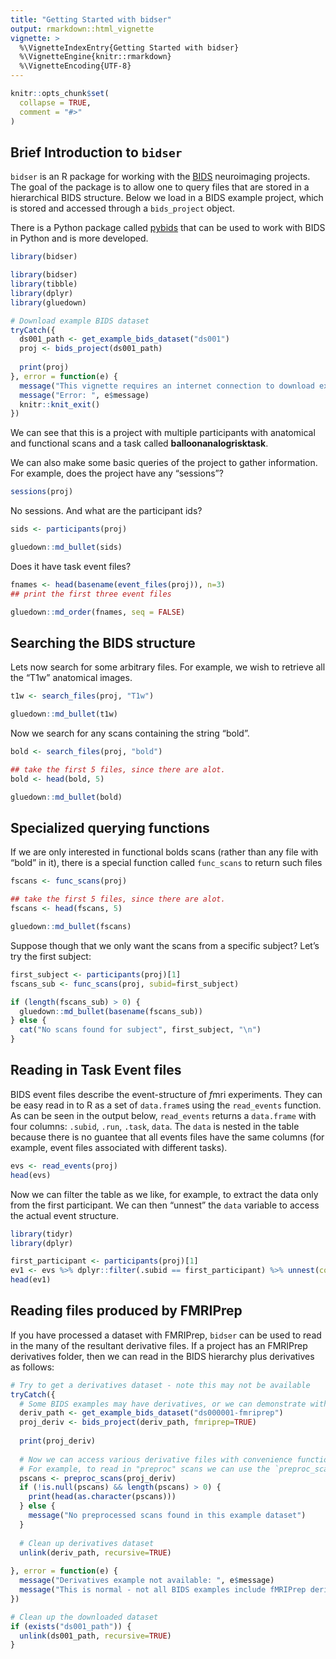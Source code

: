 ```yaml
---
title: "Getting Started with bidser"
output: rmarkdown::html_vignette
vignette: >
  %\VignetteIndexEntry{Getting Started with bidser}
  %\VignetteEngine{knitr::rmarkdown}
  %\VignetteEncoding{UTF-8}
---
```


```r
knitr::opts_chunk$set(
  collapse = TRUE,
  comment = "#>"
)
```


## Brief Introduction to `bidser`

`bidser` is an R package for working with the [BIDS](https://bids.neuroimaging.io/) neuroimaging projects. The goal of the package is to allow one to query files that are stored in a hierarchical BIDS structure. Below we load in a BIDS example project, which is stored and accessed through a `bids_project` object.

There is a Python package called [pybids](https://github.com/bids-standard/pybids) that can be used to work with BIDS in Python and is more developed.
```r
library(bidser)
```

```r

library(bidser)
library(tibble)
library(dplyr)
library(gluedown)

# Download example BIDS dataset
tryCatch({
  ds001_path <- get_example_bids_dataset("ds001")
  proj <- bids_project(ds001_path)
  
  print(proj)
}, error = function(e) {
  message("This vignette requires an internet connection to download example data.")
  message("Error: ", e$message)
  knitr::knit_exit()
})

```

We can see that this is a project with multiple participants with anatomical and functional scans and a task called **balloonanalogrisktask**.

We can also make some basic queries of the project to gather information. For example, does the project have any "sessions"?

```r

sessions(proj)
```

No sessions. And what are the participant ids?

```r
sids <- participants(proj)
```

```r

gluedown::md_bullet(sids)

```

Does it have task event files?

```r


fnames <- head(basename(event_files(proj)), n=3)
## print the first three event files

```

```r

gluedown::md_order(fnames, seq = FALSE)
```


## Searching the BIDS structure

Lets now search for some arbitrary files. For example, we wish to retrieve all the "T1w" anatomical images.


```r

t1w <- search_files(proj, "T1w")

```

```r

gluedown::md_bullet(t1w)
```

Now we search for any scans containing the string "bold".

```r

bold <- search_files(proj, "bold")

## take the first 5 files, since there are alot.
bold <- head(bold, 5)
```

```r

gluedown::md_bullet(bold)
```


## Specialized querying functions

If we are only interested in functional bolds scans (rather than any file with "bold" in it), there is a special function called `func_scans` to return such files

```r

fscans <- func_scans(proj)

## take the first 5 files, since there are alot.
fscans <- head(fscans, 5)
```

```r

gluedown::md_bullet(fscans)
```

Suppose though that we only want the scans from a specific subject? Let's try the first subject:

```r

first_subject <- participants(proj)[1]
fscans_sub <- func_scans(proj, subid=first_subject)

```

```r

if (length(fscans_sub) > 0) {
  gluedown::md_bullet(basename(fscans_sub))
} else {
  cat("No scans found for subject", first_subject, "\n")
}
```

## Reading in Task Event files

BIDS event files describe the event-structure of *f*mri experiments. They can be easy read in to R as a set of `data.frame`s using the `read_events` function. As can be seen in the output below, `read_events` returns a `data.frame` with four columns: `.subid`, `.run`, `.task`, `data`. The `data` is nested in the table because there is no guantee that all events files have the same columns (for example, event files associated with different tasks). 

```r

evs <- read_events(proj)
head(evs)

```

Now we can filter the table as we like, for example, to extract the data only from the first participant. We can then "unnest" the `data` variable to access the actual event structure.

```r
library(tidyr)
library(dplyr)

first_participant <- participants(proj)[1]
ev1 <- evs %>% dplyr::filter(.subid == first_participant) %>% unnest(cols=c(data))
head(ev1)
```


## Reading files produced by FMRIPrep

If you have processed a dataset with FMRIPrep, `bidser` can be used to read in the many of the resultant derivative files. If a project has an FMRIPrep derivatives folder, then we can read in the BIDS hierarchy plus derivatives as follows:

```r
# Try to get a derivatives dataset - note this may not be available
tryCatch({
  # Some BIDS examples may have derivatives, or we can demonstrate with empty structure
  deriv_path <- get_example_bids_dataset("ds000001-fmriprep")
  proj_deriv <- bids_project(deriv_path, fmriprep=TRUE)
  
  print(proj_deriv)
  
  # Now we can access various derivative files with convenience functions.
  # For example, to read in "preproc" scans we can use the `preproc_scans` function.
  pscans <- preproc_scans(proj_deriv)
  if (!is.null(pscans) && length(pscans) > 0) {
    print(head(as.character(pscans)))
  } else {
    message("No preprocessed scans found in this example dataset")
  }
  
  # Clean up derivatives dataset
  unlink(deriv_path, recursive=TRUE)
  
}, error = function(e) {
  message("Derivatives example not available: ", e$message)
  message("This is normal - not all BIDS examples include fMRIPrep derivatives.")
})
```

```r
# Clean up the downloaded dataset
if (exists("ds001_path")) {
  unlink(ds001_path, recursive=TRUE)
}
```
